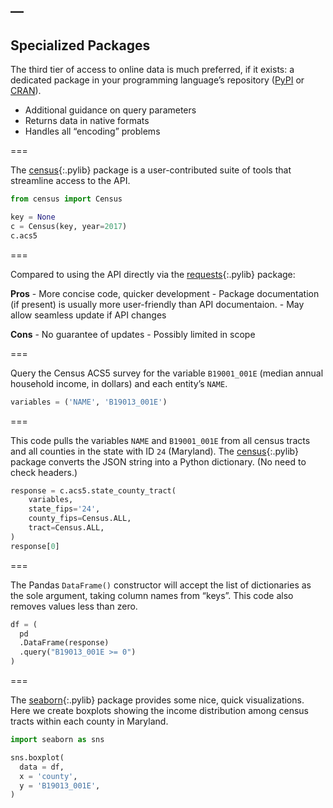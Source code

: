 ---
---

## Specialized Packages

The third tier of access to online data is much preferred, if it
exists: a dedicated package in your programming language's repository
([PyPI](http://pypi.python.org) or [CRAN](http://cran.r-project.org)).

- Additional guidance on query parameters
- Returns data in native formats
- Handles all "encoding" problems

===

The [census](){:.pylib} package is a user-contributed suite of tools
that streamline access to the API.

```python
from census import Census

key = None
c = Census(key, year=2017)
c.acs5
```

===

Compared to using the API directly via the [requests](){:.pylib} package:

**Pros**
- More concise code, quicker development
- Package documentation (if present) is usually more user-friendly than API documentaion.
- May allow seamless update if API changes

**Cons**
- No guarantee of updates
- Possibly limited in scope

===

Query the Census ACS5 survey for the variable `B19001_001E` (median annual household income,
in dollars) and each entity's `NAME`.

```python
variables = ('NAME', 'B19013_001E')
```

===

This code pulls the variables `NAME` and `B19001_001E` from all census tracts and all
counties in the state with ID `24` (Maryland). The [census](){:.pylib} package converts the JSON string 
into a Python dictionary. (No need to check headers.) 

```python
response = c.acs5.state_county_tract(
    variables,
    state_fips='24',
    county_fips=Census.ALL,
    tract=Census.ALL,
)
response[0]
```

===

The Pandas `DataFrame()` constructor will accept the list of
dictionaries as the sole argument, taking column names from "keys". 
This code also removes values less than zero.

```python
df = (
  pd
  .DataFrame(response)
  .query("B19013_001E >= 0")
)
```

===

The [seaborn](){:.pylib} package provides some nice, quick visualizations. Here
we create boxplots showing the income distribution among census tracts within
each county in Maryland.

```python
import seaborn as sns

sns.boxplot(
  data = df,
  x = 'county',
  y = 'B19013_001E',
)
```
